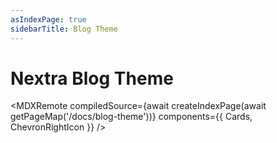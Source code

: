 ```yaml
---
asIndexPage: true
sidebarTitle: Blog Theme
---
```



# Nextra Blog Theme

<MDXRemote
  compiledSource={await createIndexPage(await getPageMap('/docs/blog-theme'))}
  components={{
    Cards,
    ChevronRightIcon
  }}
/>
